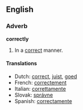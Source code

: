 ==English==
=== Adverb ===
'''correctly'''

#In a [[correct]] manner.

==== Translations ====
*Dutch: [[correct]], [[juist]], [[goed]]
*French: [[correctement]]
*Italian: [[correttamente]]
*Slovak: [[správne]]
*Spanish: [[correctamente]]